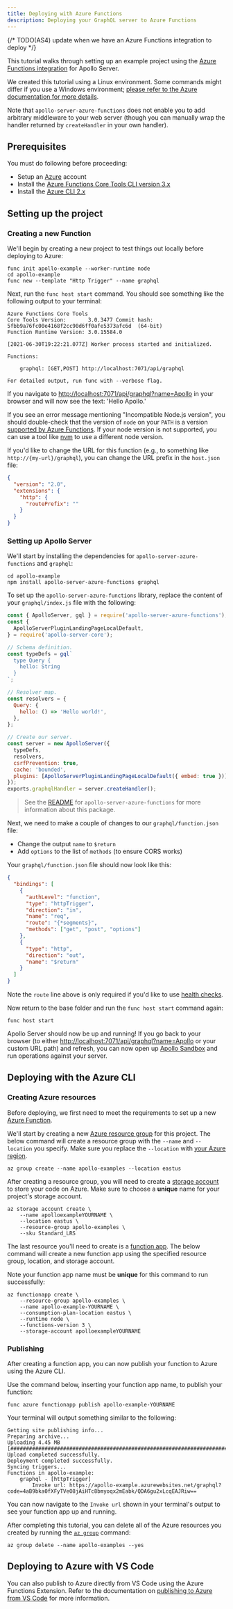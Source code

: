 ```yaml
---
title: Deploying with Azure Functions
description: Deploying your GraphQL server to Azure Functions
---
```


{/* TODO(AS4) update when we have an Azure Functions integration to deploy */}

This tutorial walks through setting up an example project using the [Azure Functions integration](https://www.npmjs.com/package/apollo-server-azure-functions) for Apollo Server.

We created this tutorial using a Linux environment. Some commands might differ if you use a Windows environment; [please refer to the Azure documentation for more details](https://docs.microsoft.com/en-us/cli/azure/install-azure-cli-windows?tabs=azure-cli).

Note that `apollo-server-azure-functions` does not enable you to add arbitrary middleware to your web server (though you can manually wrap the handler returned by `createHandler` in your own handler).

## Prerequisites

You must do following before proceeding:

- Setup an [Azure](https://azure.com) account
- Install the [Azure Functions Core Tools CLI version 3.x](https://docs.microsoft.com/en-us/azure/azure-functions/functions-run-local#v2)
- Install the [Azure CLI 2.x](https://docs.microsoft.com/en-us/cli/azure/install-azure-cli?view=azure-cli-latest)

## Setting up the project

### Creating a new Function

We'll begin by creating a new project to test things out locally before deploying to Azure:

```shell
func init apollo-example --worker-runtime node
cd apollo-example
func new --template "Http Trigger" --name graphql
```

Next, run the `func host start` command. You should see something like the following output to your terminal:

```shell
Azure Functions Core Tools
Core Tools Version:       3.0.3477 Commit hash: 5fbb9a76fc00e4168f2cc90d6ff0afe5373afc6d  (64-bit)
Function Runtime Version: 3.0.15584.0

[2021-06-30T19:22:21.077Z] Worker process started and initialized.

Functions:

	graphql: [GET,POST] http://localhost:7071/api/graphql

For detailed output, run func with --verbose flag.
```

If you navigate to [http://localhost:7071/api/graphql?name=Apollo](http://localhost:7071/api/graphql?name=Apollo) in your browser and will now see the text: 'Hello Apollo.'

<ExpansionPanel title="Run into a problem?">

If you see an error message mentioning "Incompatible Node.js version", you should double-check that the version of `node` on your `PATH` is a version [supported by Azure Functions](https://docs.microsoft.com/en-us/azure/azure-functions/functions-versions?tabs=in-process%2Cv4&pivots=programming-language-javascript). If your node version is not supported, you can use a tool like [nvm](https://github.com/nvm-sh/nvm) to use a different node version.

</ExpansionPanel>

If you'd like to change the URL for this function (e.g., to something like `http://{my-url}/graphql`), you can change the URL prefix in the `host.json` file:

```json
{
  "version": "2.0",
  "extensions": {
    "http": {
      "routePrefix": ""
    }
  }
}
```

### Setting up Apollo Server

We'll start by installing the dependencies for `apollo-server-azure-functions` and `graphql`:

```shell
cd apollo-example
npm install apollo-server-azure-functions graphql
```

To set up the `apollo-server-azure-functions` library, replace the content of your `graphql/index.js` file with the following:

```javascript
const { ApolloServer, gql } = require('apollo-server-azure-functions');
const {
  ApolloServerPluginLandingPageLocalDefault,
} = require('apollo-server-core');

// Schema definition.
const typeDefs = gql`
  type Query {
    hello: String
  }
`;

// Resolver map.
const resolvers = {
  Query: {
    hello: () => 'Hello world!',
  },
};

// Create our server.
const server = new ApolloServer({
  typeDefs,
  resolvers,
  csrfPrevention: true,
  cache: 'bounded',
  plugins: [ApolloServerPluginLandingPageLocalDefault({ embed: true })],
});
exports.graphqlHandler = server.createHandler();
```

> See the [README](https://www.npmjs.com/package/apollo-server-azure-functions) for `apollo-server-azure-functions` for more information about this package.

Next, we need to make a couple of changes to our `graphql/function.json` file:

- Change the output `name` to `$return`
- Add `options` to the list of `methods` (to ensure CORS works)

Your `graphql/function.json` file should now look like this:

```json
{
  "bindings": [
    {
      "authLevel": "function",
      "type": "httpTrigger",
      "direction": "in",
      "name": "req",
      "route": "{*segments}",
      "methods": ["get", "post", "options"]
    },
    {
      "type": "http",
      "direction": "out",
      "name": "$return"
    }
  ]
}
```

Note the `route` line above is only required if you'd like to use [health checks](../monitoring/health-checks).

Now return to the base folder and run the `func host start` command again:

```shell
func host start
```

Apollo Server should now be up and running! If you go back to your browser (to either [http://localhost:7071/api/graphql?name=Apollo](http://localhost:7071/api/graphql?name=Apollo) or your custom URL path) and refresh, you can now open up [Apollo Sandbox](../testing/build-run-queries/#apollo-sandbox) and run operations against your server.

## Deploying with the Azure CLI

### Creating Azure resources

Before deploying, we first need to meet the requirements to set up a new [Azure Function](https://docs.microsoft.com/en-us/azure/azure-functions/functions-overview).

We'll start by creating a new [Azure resource group](https://docs.microsoft.com/en-us/azure/azure-resource-manager/management/manage-resource-groups-portal) for this project. The below command will create a resource group with the `--name` and `--location` you specify. Make sure you replace the `--location` with [your Azure region](https://azure.microsoft.com/en-us/global-infrastructure/geographies/).

```shell
az group create --name apollo-examples --location eastus
```

After creating a resource group, you will need to create a [storage account](https://docs.microsoft.com/en-us/azure/storage/common/storage-account-overview) to store your code on Azure. Make sure to choose a **unique** name for your project's storage account.

```shell
az storage account create \
    --name apolloexampleYOURNAME \
    --location eastus \
    --resource-group apollo-examples \
    --sku Standard_LRS
```

The last resource you'll need to create is a [function app](https://docs.microsoft.com/en-us/cli/azure/functionapp?view=azure-cli-latest#az-functionapp-create). The below command will create a new function app using the specified resource group, location, and storage account.

Note your function app name must be **unique** for this command to run successfully:

```shell
az functionapp create \
    --resource-group apollo-examples \
    --name apollo-example-YOURNAME \
    --consumption-plan-location eastus \
    --runtime node \
    --functions-version 3 \
    --storage-account apolloexampleYOURNAME
```

### Publishing

After creating a function app, you can now publish your function to Azure using the Azure CLI.

Use the command below, inserting your function app name, to publish your function:

```shell
func azure functionapp publish apollo-example-YOURNAME
```

Your terminal will output something similar to the following:

```shell
Getting site publishing info...
Preparing archive...
Uploading 4.45 MB [###############################################################################]
Upload completed successfully.
Deployment completed successfully.
Syncing triggers...
Functions in apollo-example:
    graphql - [httpTrigger]
        Invoke url: https://apollo-example.azurewebsites.net/graphql?code=4aB9bka0fXFyTVeO8jAiHTc8bmyoqx2mEabk/QDA6gu2xLcqEAJRiw==
```

You can now navigate to the `Invoke url` shown in your terminal's output to see your function app up and running.

After completing this tutorial, you can delete all of the Azure resources you created by running the [`az group`](https://docs.microsoft.com/en-us/cli/azure/group?view=azure-cli-latest) command:

```shell
az group delete --name apollo-examples --yes
```

## Deploying to Azure with VS Code

You can also publish to Azure directly from VS Code using the Azure Functions Extension. Refer to the documentation on [publishing to Azure from VS Code](https://docs.microsoft.com/en-us/azure/azure-functions/functions-create-first-function-vs-code#publish-the-project-to-azure) for more information.
